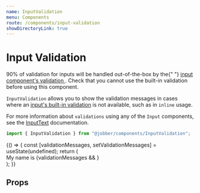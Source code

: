 ```yaml
---
name: InputValidation
menu: Components
route: /components/input-validation
showDirectoryLink: true
---
```



# Input Validation

<ComponentStatus stage="ready" responsive="yes" accessible="yes" />

<Banner type="warning">
  90% of validation for inputs will be handled out-of-the-box by the{" "}
  <a href="/components/input-text/#validation-message">
    input component's validation
  </a>
  . Check that you cannot use the built-in validation before using this component.
</Banner>

`InputValidation` allows you to show the validation messages in cases where an
[input's built-in validation](/components/input-text/#validation-message) is not
available, such as in `inline` usage.

For more information about `validations` using any of the `Input` components,
see the [InputText](/components/input-text/#validation-message) documentation.

```ts
import { InputValidation } from "@jobber/components/InputValidation";
```

<Playground>
  {() => {
    const [validationMessages, setValidationMessages] = useState(undefined);
    return (
      <div>
        <Text>
          My name is
          <InputText
            validations={{
              required: {
                value: true,
                message: "Please tell me your name",
              },
              pattern: {
                value: /Jeff/,
                message: "Have you considered a better name, like Jeff?",
              },
            }}
            onValidation={setValidationMessages}
            name="myName"
            size="small"
            inline={true}
            maxLength={4}
          />
        </Text>
        {validationMessages && <InputValidation message={validationMessages} />}
      </div>
    );
  }}
</Playground>

## Props

<Props of={InputValidation} />
